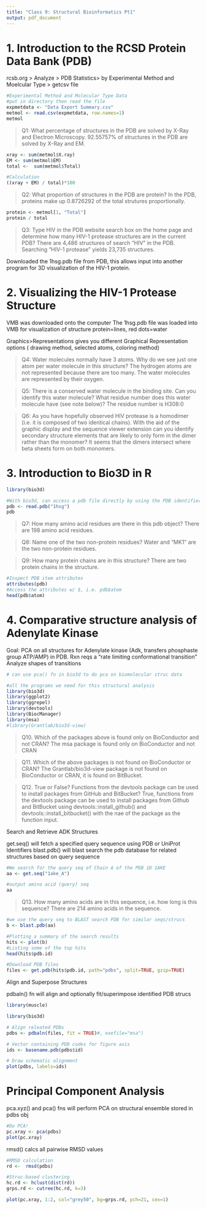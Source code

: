 ```yaml
---
title: "Class 9: Structural Bioinformatics Pt1"
output: pdf_document
---
```


# 1. Introduction to the RCSD Protein Data Bank (PDB)

rcsb.org > Analyze > PDB Statistics> by Experimental Method and Moelcular Type > getcsv file

```r
#Experimental Method and Molecular Type Data
#put in directory then read the file
expmetdata <- "Data Export Summary.csv"
metmol <- read.csv(expmetdata, row.names=1)
metmol
```
> 
Q1: What percentage of structures in the PDB are solved by X-Ray and Electron Microscopy.
92.55757% of structures in the PDB are solved by X-Ray and EM.

```r
xray <- sum(metmol$X.ray)
EM <- sum(metmol$EM)
total <-  sum(metmol$Total)
```

```r
#Calculation
((xray + EM) / total)*100
```

>
Q2: What proportion of structures in the PDB are protein?
In the PDB, proteins make up 0.8726292 of the total strutures proportionally.

```r
protein <- metmol[1, "Total"]
protein / total
```

>
Q3: Type HIV in the PDB website search box on the home page and determine how many HIV-1 protease structures are in the current PDB?
There are 4,486 structures of search "HIV" in the PDB. Searching "HIV-1 protease" yields 23,735 structures.


Downloaded the 1hsg.pdb file from PDB, this allows input into another program for 3D visualization of the HIV-1 protein.

# 2. Visualizing the HIV-1 Protease Structure

VMB was downloaded onto the computer
The 1hsg.pdb file was loaded into VMB for visualization of structure
  protein=lines, red dots=water
  
  Graphics>Representations gives you different Graphical Representation options ( drawing method, selected atoms, coloring method)


> 
Q4: Water molecules normally have 3 atoms. Why do we see just one atom per water molecule in this structure?
The hydrogen atoms are not represented because there are too many. The water molecules are represented by their oxygen.

>
Q5: There is a conserved water molecule in the binding site. Can you identify this water molecule? What residue number does this water molecule have (see note below)?
The residue number is H308:0

>
Q6: As you have hopefully observed HIV protease is a homodimer (i.e. it is composed of two identical chains). With the aid of the graphic display and the sequence viewer extension can you identify secondary structure elements that are likely to only form in the dimer rather than the monomer?
It seems that the dimers intersect where beta sheets form on both monomers.


# 3. Introduction to Bio3D in R

```r
library(bio3d)
```

```r
#With bio3d, can access a pdb file directly by using the PDB identifier
pdb <- read.pdb("1hsg")
pdb
```
>
Q7: How many amino acid residues are there in this pdb object? 
There are 198 amino acid residues.


>
Q8: Name one of the two non-protein residues?
Water and "MK1" are the two non-protein residues.

>
Q9: How many protein chains are in this structure?
There are two protein chains in the structure.

```r
#Inspect PDB item attributes
attributes(pdb)
#Access the attributes w/ $, i.e. pdb$atom
head(pdb$atom)
```

# 4. Comparative structure analysis of Adenylate Kinase

Goal: PCA on all structures for Adenylate kinase (Adk, transfers phosphaste group ATP/AMP) in PDB. Rxn reqs a "rate limiting conformational transition"
Analyze shapes of transitions

```r
# can use pca() fn in bio3d to do pca on biomolecular struc data
```


```r
#all the programs we need for this structural analysis
library(bio3d)
library(ggplot2)
library(ggrepel)
library(devtools)
library(BiocManager)
library(msa)
#library(Grantlab/bio3d-view)
```


>
Q10. Which of the packages above is found only on BioConductor and not CRAN? 
The msa package is found only on BioConductor and not CRAN

>
Q11. Which of the above packages is not found on BioConductor or CRAN?
The Grantlab/bio3d-view package is not found on BioConductor or CRAN, it is found on BitBucket.

>
Q12. True or False? Functions from the devtools package can be used to install packages from GitHub and BitBucket?
True, functions from the devtools package can be used to install packages from Github and BitBucket using devtools::install_github() and devtools::install_bitbucket() with the nae of the package as the function input.


Search and Retrieve ADK Structures

get.seq() will fetch a specified query sequence using PDB or UniProt Identifiers
blast.pdb() will blast search the pdb database for related structures based on query sequence
```r
#We search for the query seq of Chain A of the PDB 1D 1AKE
aa <- get.seq("1ake_A")
```

```r
#output amino acid (query) seq
aa
```
> Q13. How many amino acids are in this sequence, i.e. how long is this sequence?
There are 214 amino acids in the sequence.


```r
#we use the query seq to BLAST search PDB for similar seqs/strucs
b <- blast.pdb(aa)
```



```r
#Plotting a summary of the search results
hits <- plot(b)
#Listing some of the top hits
head(hits$pdb.id)
```

```r
#Download PDB files
files <- get.pdb(hits$pdb.id, path="pdbs", split=TRUE, gzip=TRUE)
```


Align and Superpose Structures

pdbaln() fn will align and optionally fit/superimpose identified PDB strucs

```r
library(muscle)
```

```r
library(bio3d)


```

```r
# Align releated PDBs
pdbs <- pdbaln(files, fit = TRUE)#, exefile="msa")
```


```r
# Vector containing PDB codes for figure axis
ids <- basename.pdb(pdbs$id)

# Draw schematic alignment
plot(pdbs, labels=ids)
```

# Principal Component Analysis

pca.xyz() and pca() fns will perform PCA on structural ensemble stored in pdbs obj
```r
#Do PCA!
pc.xray <- pca(pdbs)
plot(pc.xray)
```


rmsd() calcs all pairwise RMSD values

```r
#RMSD calculation
rd <-  rmsd(pdbs)

#Struc-based clustering
hc.rd <- hclust(dist(rd))
grps.rd <- cutree(hc.rd, k=3)

plot(pc.xray, 1:2, col="grey50", bg=grps.rd, pch=21, cex=1)
```








